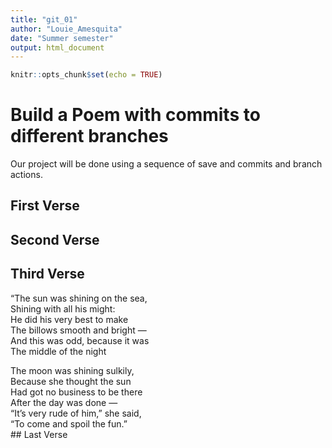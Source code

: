 ```yaml
---
title: "git_01"
author: "Louie_Amesquita"
date: "Summer semester"
output: html_document
---
```


```r
knitr::opts_chunk$set(echo = TRUE)
```
# Build a Poem with commits to different branches
Our project will be done using a sequence of save and commits and branch actions.
<!-- Do not modify or change any text in "!--" bracketed areas such as this --- these are instructions to
you, if you change any of this the git program will notice it and compromise your git merging strategy !-->

## First Verse 
<!--Put the first five lines of a poem by Lewis Carrol in this section!-->

## Second Verse
<!--Put the first five lines of a poem by Robert Frost here!-->

## Third Verse
<!--Put the first two verses of The Walrus and the Carpenter here!-->
"The sun was shining on the sea,  
      Shining with all his might:  
He did his very best to make  
      The billows smooth and bright —  
And this was odd, because it was  
      The middle of the night  
  
The moon was shining sulkily,  
      Because she thought the sun  
Had got no business to be there  
      After the day was done —  
"It's very rude of him," she said,  
      "To come and spoil the fun."   
## Last Verse
<!--Put a short poem you created using chatGPT of 20 to 30 lines,here!-->
